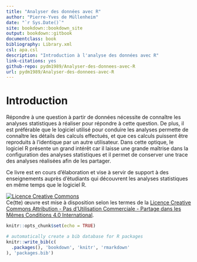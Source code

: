 --- 
title: "Analyser des données avec R"
author: "Pierre-Yves de Müllenheim"
date: "`r Sys.Date()`"
site: bookdown::bookdown_site
output: bookdown::gitbook
documentclass: book
bibliography: Library.xml
csl: apa.csl
description: "Introduction à l'analyse des données avec R"
link-citations: yes
github-repo: pydm1989/Analyser-des-donnees-avec-R
url: pydm1989/Analyser-des-donnees-avec-R
---

# Introduction {-}
Répondre à une question à partir de données nécessite de connaître les analyses statistiques à réaliser pour répondre à cette question. De plus, il est préférable que le logiciel utilisé pour conduire les analyses permette de connaître les détails des calculs effectués, et que ces calculs puissent être reproduits à l'identique par un autre utilisateur. Dans cette optique, le logiciel R présente un grand intérêt car il laisse une grande maîtrise dans la configuration des analyses statistiques et il permet de conserver une trace des analyses réalisées afin de les partager. 

Ce livre est en cours d'élaboration et vise à servir de support à des enseignements auprès d'étudiants qui découvrent les analyses statistiques en même temps que le logiciel R.


<a rel="license" href="http://creativecommons.org/licenses/by-nc-sa/4.0/"><img alt="Licence Creative Commons" style="border-width:0" src="https://i.creativecommons.org/l/by-nc-sa/4.0/88x31.png" /></a><br />Ce(tte) œuvre est mise à disposition selon les termes de la <a rel="license" href="http://creativecommons.org/licenses/by-nc-sa/4.0/">Licence Creative Commons Attribution - Pas d’Utilisation Commerciale - Partage dans les Mêmes Conditions 4.0 International</a>.


```{r setup, include = FALSE}
knitr::opts_chunk$set(echo = TRUE)
```

```{r include=FALSE}
# automatically create a bib database for R packages
knitr::write_bib(c(
  .packages(), 'bookdown', 'knitr', 'rmarkdown'
), 'packages.bib')
```
